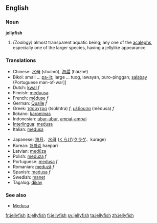 ==English==
===Noun===
'''jellyfish'''

#''(Zoology)'' almost transparent aquatic being; any one of the [[acaleph]]s, especially one of the larger species, having a jellylike appearance

===Translations===
{{top}}
*Chinese: [[水母]] (shuǐmǔ), [[海蜇]] (hǎizhé)
*Bikol: small ... [[pa-lit]]; large ... tuog, lawayan, puro-pinggan; [[salabay]] (Portuguese man-of-war]]
*Dutch: [[kwal]] ''f''
*Finnish: [[meduusa]]
*French: [[méduse]] ''f''
*German: [[Qualle]] ''f''
*Greek: [[τσούχτρα]] (tsúkhtra) ''f'', [[μέδουσα]] (médusa) ''f''
*Ilokano: [[karominas]]
*Indonesian: [[ubur-ubur]], [[ampai-ampai]]
*[[Interlingua]]: [[medusa]]
*Italian: [[medusa]]
{{mid}}
*Japanese: [[海月]]、[[水母]] ([[くらげ]]/[[クラゲ]]、kurage)
*Korean: [[해파리]] haepari
*Latvian: [[medūza]]
*Polish: [[meduza]] ''f''
*Portuguese: [[medusa]] ''f''
*Romanian: [[meduză]] ''f''
*Spanish: [[medusa]] ''f''
*Swedish: [[manet]] {{c}}
*Tagalog: [[dikay]]
{{bottom}}

===See also===
*[[Medusa]]

[[fr:jellyfish]]
[[it:jellyfish]]
[[fi:jellyfish]]
[[sv:jellyfish]]
[[ta:jellyfish]]
[[zh:jellyfish]]